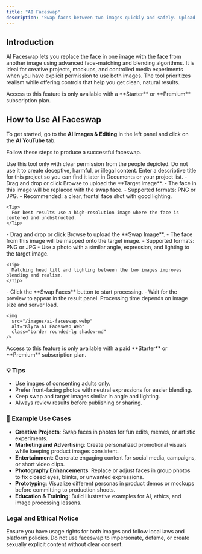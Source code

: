 ```yaml
---
title: "AI Faceswap"
description: "Swap faces between two images quickly and safely. Upload a target image and a swap image, click Swap Faces, then review and download the result."
---
```


## Introduction

AI Faceswap lets you replace the face in one image with the face from another image using advanced face-matching and blending algorithms. It is ideal for creative projects, mockups, and controlled media experiments when you have explicit permission to use both images. The tool prioritizes realism while offering controls that help you get clean, natural results.

<Warning>
  Access to this feature is only available with a **Starter** or **Premium** subscription plan.
</Warning>

## How to Use AI Faceswap

To get started, go to the **AI Images & Editing** in the left panel and click on the **AI YouTube** tab.

Follow these steps to produce a successful faceswap.

<Danger>
  Use this tool only with clear permission from the people depicted. Do not use it to create deceptive, harmful, or illegal content.
</Danger>

<Steps>
  <Step title="Add a Title">
    Enter a descriptive title for this project so you can find it later in Documents or your project list.
  </Step>
  <Step title="Upload the Target Image">
    - Drag and drop or click Browse to upload the **Target Image**.
    - The face in this image will be replaced with the swap face.
    - Supported formats: PNG or JPG.
    - Recommended: a clear, frontal face shot with good lighting.

    <Tip>
      For best results use a high-resolution image where the face is centered and unobstructed.
    </Tip>
  </Step>
  <Step title="Upload the Swap Image">
    - Drag and drop or click Browse to upload the **Swap Image**.
    - The face from this image will be mapped onto the target image.
    - Supported formats: PNG or JPG
    - Use a photo with a similar angle, expression, and lighting to the target image.

    <Tip>
      Matching head tilt and lighting between the two images improves blending and realism.
    </Tip>
  </Step>
  <Step title="Click Swap Faces">
    - Click the **Swap Faces** button to start processing.
    - Wait for the preview to appear in the result panel. Processing time depends on image size and server load.

    <img
      src="/images/ai-faceswap.webp"
      alt="Klyra AI Faceswap Web"
      class="border rounded-lg shadow-md"
    />
  </Step>
</Steps>

<Warning>
  Access to this feature is only available with a paid **Starter** or **Premium** subscription plan.
</Warning>

### 💡 Tips

- Use images of consenting adults only.
- Prefer front-facing photos with neutral expressions for easier blending.
- Keep swap and target images similar in angle and lighting.
- Always review results before publishing or sharing.

### 📌 Example Use Cases

- **Creative Projects**: Swap faces in photos for fun edits, memes, or artistic experiments.
- **Marketing and Advertising**: Create personalized promotional visuals while keeping product images consistent.
- **Entertainment**: Generate engaging content for social media, campaigns, or short video clips.
- **Photography Enhancements**: Replace or adjust faces in group photos to fix closed eyes, blinks, or unwanted expressions.
- **Prototyping**: Visualize different personas in product demos or mockups before committing to production shoots.
- **Education & Training**: Build illustrative examples for AI, ethics, and image processing lessons.

### Legal and Ethical Notice

<Danger>
  Ensure you have usage rights for both images and follow local laws and platform policies. Do not use faceswap to impersonate, defame, or create sexually explicit content without clear consent.
</Danger>